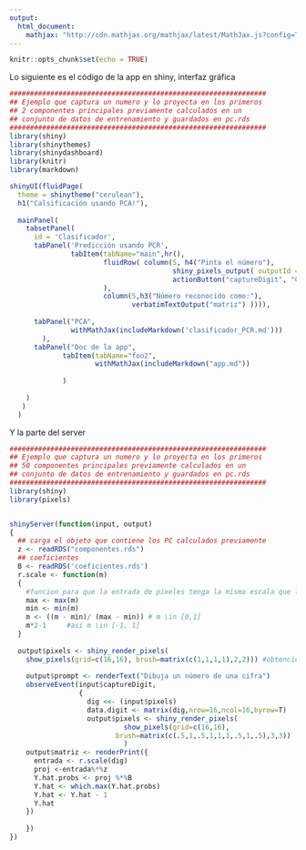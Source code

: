 ```yaml
---
output: 
  html_document:
    mathjax: "http://cdn.mathjax.org/mathjax/latest/MathJax.js?config=TeX-AMS-MML_HTMLorMML"
---
```




```r
knitr::opts_chunk$set(echo = TRUE)
```


Lo siguiente es el código de la app en shiny, interfaz gráfica 

```r
###############################################################
## Ejemplo que captura un numero y lo proyecta en los primeros
## 2 componentes principales previamente calculados en un
## conjunto de datos de entrenamiento y guardados en pc.rds
###############################################################
library(shiny) 
library(shinythemes)
library(shinydashboard)
library(knitr)
library(markdown)

shinyUI(fluidPage(
  theme = shinytheme("cerulean"),
  h1("Calsificación usando PCA!"),
  
  mainPanel(
    tabsetPanel(
      id = 'Clasificador',
      tabPanel('Predicción usando PCR',
               tabItem(tabName="main",hr(), 
                       fluidRow( column(5, h4("Pinta el número"),
                                        shiny_pixels_output( outputId = "pixels"),
                                        actionButton("captureDigit", "Capturar")
                       ),
                       column(5,h3("Número reconocido como:"),
                              verbatimTextOutput("matriz") )))),
                       
      tabPanel("PCA",
               withMathJax(includeMarkdown('clasificador_PCR.md')))
        ),
      tabPanel("Doc de la app",
             tabItem(tabName="foo2",
                     withMathJax(includeMarkdown("app.md"))
                     
             ) 
    
    )
   )      
  )
```

Y la parte del server


```r
###############################################################
## Ejemplo que captura un numero y lo proyecta en los primeros
## 50 componentes principales previamente calculados en un
## conjunto de datos de entrenamiento y guardados en pc.rds
###############################################################
library(shiny) 
library(pixels)


shinyServer(function(input, output) 
{
  ## carga el objeto que contiene los PC calculados previamente
  z <- readRDS("componentes.rds")
  ## coeficientes
  B <- readRDS('coeficientes.rds')
  r.scale <- function(m)
  {
    #funcion para que la entrada de pixeles tenga la misma escala que los datos
    max <- max(m)
    min <- min(m)
    m <- ((m - min)/ (max - min)) # m \in [0,1]
    m*2-1     #asi m \in [-1, 1]
  }
  
  output$pixels <- shiny_render_pixels(
    show_pixels(grid=c(16,16), brush=matrix(c(1,1,1,1),2,2))) #obtencion de los pixeles
  
    output$prompt <- renderText("Dibuja un número de una cifra")
    observeEvent(input$captureDigit, 
                 {
                   dig <<- (input$pixels)
                   data.digit <- matrix(dig,nrow=16,ncol=16,byrow=T)        
                   output$pixels <- shiny_render_pixels(
                            show_pixels(grid=c(16,16),
                          brush=matrix(c(.5,1,.5,1,1,1,.5,1,.5),3,3))
                            )
    output$matriz <- renderPrint({
      entrada <- r.scale(dig)
      proj <-entrada%*%z
      Y.hat.probs <- proj %*%B
      Y.hat <- which.max(Y.hat.probs)
      Y.hat <- Y.hat - 1 
      Y.hat
    })
    
    }) 
})

```